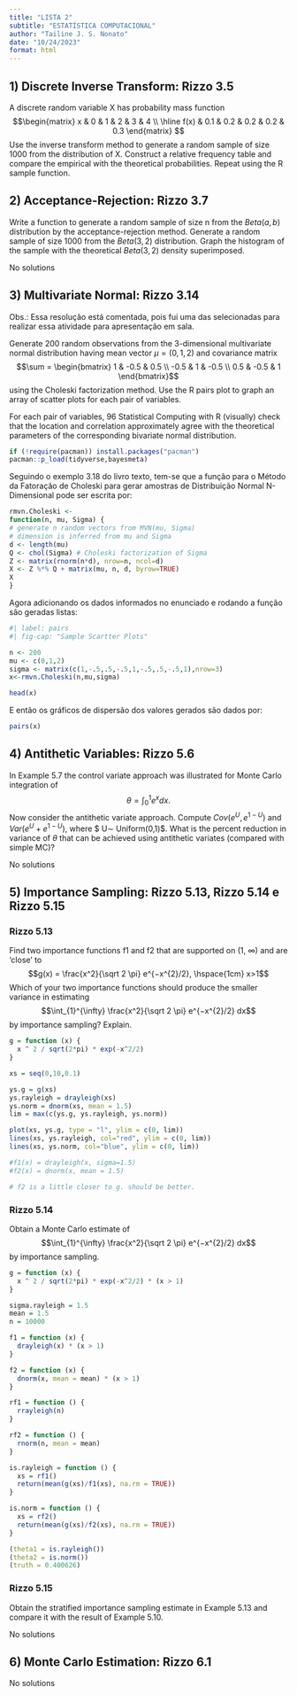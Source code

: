 ```yaml
---
title: "LISTA 2"
subtitle: "ESTATÍSTICA COMPUTACIONAL"
author: "Tailine J. S. Nonato"
date: "10/24/2023"
format: html
---
```


## 1) Discrete Inverse Transform: Rizzo 3.5
A discrete random variable X has probability mass function
$$\begin{matrix}
 x & 0 & 1 & 2 & 3 & 4 \\ \hline 
 f(x) & 0.1 & 0.2 & 0.2 & 0.2 & 0.3
\end{matrix}
$$ 
Use the inverse transform method to generate a random sample of size 1000 from the distribution of X. Construct a relative frequency table and compare the empirical with the theoretical probabilities. Repeat using the R sample function.

## 2) Acceptance-Rejection: Rizzo 3.7
Write a function to generate a random sample of size n from the $Beta(a, b)$ distribution by the acceptance-rejection method. Generate a random sample of size 1000 from the $Beta(3,2)$ distribution. Graph the histogram of the sample with the theoretical $Beta(3,2)$ density superimposed.

No solutions

## 3) Multivariate Normal: Rizzo 3.14

Obs.: Essa resolução está comentada, pois fui uma das selecionadas para realizar essa atividade para apresentação em sala.

Generate 200 random observations from the 3-dimensional multivariate normal distribution having mean vector $\mu = (0, 1, 2)$ and covariance matrix $$\sum =
\begin{bmatrix} 
1    & -0.5 & 0.5 \\
-0.5 &  1   & -0.5 \\
0.5  & -0.5 & 1
\end{bmatrix}$$ using the Choleski factorization method. Use the R pairs plot to graph an array of scatter plots for each pair of variables.

For each pair of variables, 96 Statistical Computing with R (visually) check that the location and correlation approximately agree with the theoretical parameters of the corresponding bivariate normal distribution.

```r
if (!require(pacman)) install.packages("pacman")
pacman::p_load(tidyverse,bayesmeta)
```

Seguindo o exemplo 3.18 do livro texto, tem-se que a função para o Método da Fatoração de Choleski para gerar amostras de Distribuição Normal N-Dimensional pode ser escrita por:

```r
rmvn.Choleski <-
function(n, mu, Sigma) {
# generate n random vectors from MVN(mu, Sigma)
# dimension is inferred from mu and Sigma
d <- length(mu) 
Q <- chol(Sigma) # Choleski factorization of Sigma
Z <- matrix(rnorm(n*d), nrow=n, ncol=d)
X <- Z %*% Q + matrix(mu, n, d, byrow=TRUE)
X
}

```

Agora adicionando os dados informados no enunciado e rodando a função são geradas listas:

```r
#| label: pairs
#| fig-cap: "Sample Scartter Plots"

n <- 200
mu <- c(0,1,2)
sigma <- matrix(c(1,-.5,.5,-.5,1,-.5,.5,-.5,1),nrow=3)
x<-rmvn.Choleski(n,mu,sigma)

head(x)
```

E então os gráficos de dispersão dos valores gerados são dados por:

```r
pairs(x)
```

## 4) Antithetic Variables: Rizzo 5.6
In Example 5.7 the control variate approach was illustrated for Monte Carlo integration of
$$θ = \int_{0}^{1} e^x dx.$$
Now consider the antithetic variate approach. Compute $Cov(e^U , e^{1−U} )$ and
$Var(e^U + e^{1−U} )$, where $ U∼ Uniform(0,1)$. What is the percent reduction in
variance of $\theta$ that can be achieved using antithetic variates (compared with simple MC)?

No solutions

## 5) Importance Sampling: Rizzo 5.13, Rizzo 5.14 e Rizzo 5.15

### Rizzo 5.13
Find two importance functions f1 and f2 that are supported on (1, ∞) and
are ‘close’ to
$$g(x) = \frac{x^2}{\sqrt 2 \pi} e^{−x^{2}/2}, \hspace{1cm} x>1$$
Which of your two importance functions should produce the smaller variance in estimating
$$\int_{1}^{\infty} \frac{x^2}{\sqrt 2 \pi} e^{−x^{2}/2} dx$$
by importance sampling? Explain.

```r
g = function (x) {
  x ^ 2 / sqrt(2*pi) * exp(-x^2/2)
}

xs = seq(0,10,0.1)

ys.g = g(xs)
ys.rayleigh = drayleigh(xs)
ys.norm = dnorm(xs, mean = 1.5)
lim = max(c(ys.g, ys.rayleigh, ys.norm))

plot(xs, ys.g, type = "l", ylim = c(0, lim))
lines(xs, ys.rayleigh, col="red", ylim = c(0, lim))
lines(xs, ys.norm, col="blue", ylim = c(0, lim))

#f1(x) = drayleigh(x, sigma=1.5)
#f2(x) = dnorm(x, mean = 1.5)

# f2 is a little closer to g. should be better.
```

### Rizzo 5.14
Obtain a Monte Carlo estimate of
$$\int_{1}^{\infty} \frac{x^2}{\sqrt 2 \pi} e^{−x^{2}/2} dx$$
by importance sampling.
```r
g = function (x) {
  x ^ 2 / sqrt(2*pi) * exp(-x^2/2) * (x > 1)
}

sigma.rayleigh = 1.5
mean = 1.5
n = 10000

f1 = function (x) {
  drayleigh(x) * (x > 1)
}

f2 = function (x) {
  dnorm(x, mean = mean) * (x > 1)
}

rf1 = function () {
  rrayleigh(n)
}

rf2 = function () {
  rnorm(n, mean = mean)
}

is.rayleigh = function () {
  xs = rf1()
  return(mean(g(xs)/f1(xs), na.rm = TRUE))  
}

is.norm = function () {
  xs = rf2()
  return(mean(g(xs)/f2(xs), na.rm = TRUE))  
}

(theta1 = is.rayleigh())
(theta2 = is.norm())
(truth = 0.400626)
```

### Rizzo 5.15
Obtain the stratified importance sampling estimate in Example 5.13 and compare it with the result of Example 5.10.

No solutions

## 6) Monte Carlo Estimation: Rizzo 6.1

No solutions